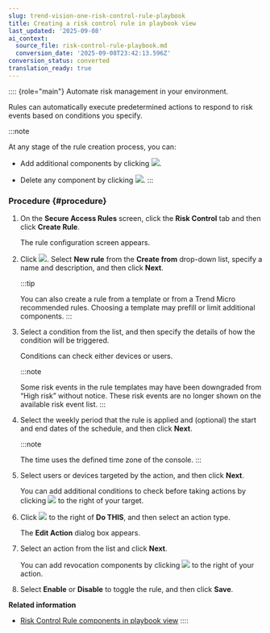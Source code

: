 ```yaml
---
slug: trend-vision-one-risk-control-rule-playbook
title: Creating a risk control rule in playbook view
last_updated: '2025-09-08'
ai_context:
  source_file: risk-control-rule-playbook.md
  conversion_date: '2025-09-08T23:42:13.596Z'
conversion_status: converted
translation_ready: true
---
```


:::: {role="main"}
Automate risk management in your environment.

Rules can automatically execute predetermined actions to respond to risk events based on conditions you specify.

:::note

At any stage of the rule creation process, you can:

- Add additional components by clicking **![](/images/add_condition=20220217104515.webp)**.

- Delete any component by clicking **![](/images/trash_icon=GUID-47cf6867-6315-438e-8670-86ff36f22a28.webp)**.
:::

### Procedure {#procedure}

1.  On the **Secure Access Rules** screen, click the **Risk Control** tab and then click **Create Rule**.

    The rule configuration screen appears.

2.  Click ![](/images/add_condition=20220217104515.webp). Select **New rule** from the **Create from** drop-down list, specify a name and description, and then click **Next**.

    :::tip

    You can also create a rule from a template or from a Trend Micro recommended rules. Choosing a template may prefill or limit additional components.
    :::

3.  Select a condition from the list, and then specify the details of how the condition will be triggered.

    Conditions can check either devices or users.

    :::note

    Some risk events in the rule templates may have been downgraded from “High risk” without notice. These risk events are no longer shown on the available risk event list.
    :::

4.  Select the weekly period that the rule is applied and (optional) the start and end dates of the schedule, and then click **Next**.

    :::note

    The time uses the defined time zone of the console.
    :::

5.  Select users or devices targeted by the action, and then click **Next**.

    You can add additional conditions to check before taking actions by clicking **![](/images/add_condition=20220217104515.webp)** to the right of your target.

6.  Click **![](/images/add_condition=20220217104515.webp)** to the right of **Do THIS**, and then select an action type.

    The **Edit Action** dialog box appears.

7.  Select an action from the list and click **Next**.

    You can add revocation components by clicking **![](/images/add_condition=20220217104515.webp)** to the right of your action.

8.  Select **Enable** or **Disable** to toggle the rule, and then click **Save**.

**Related information**

- [Risk Control Rule components in playbook view](risk-control-playbook-view.mdx)
::::
